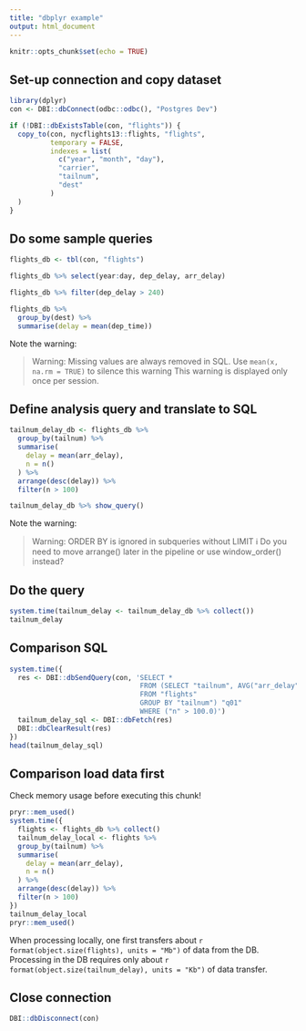 ```yaml
---
title: "dbplyr example"
output: html_document
---
```


```r
knitr::opts_chunk$set(echo = TRUE)
```

## Set-up connection and copy dataset

```r
library(dplyr)
con <- DBI::dbConnect(odbc::odbc(), "Postgres Dev")

if (!DBI::dbExistsTable(con, "flights")) {
  copy_to(con, nycflights13::flights, "flights",
          temporary = FALSE, 
          indexes = list(
            c("year", "month", "day"), 
            "carrier", 
            "tailnum",
            "dest"
          )
  )
}
```

## Do some sample queries

```r
flights_db <- tbl(con, "flights")

flights_db %>% select(year:day, dep_delay, arr_delay)

flights_db %>% filter(dep_delay > 240)

flights_db %>% 
  group_by(dest) %>%
  summarise(delay = mean(dep_time))
```


Note the warning:

> Warning: Missing values are always removed in SQL.
> Use `mean(x, na.rm = TRUE)` to silence this warning
> This warning is displayed only once per session.

## Define analysis query and translate to SQL

```r
tailnum_delay_db <- flights_db %>% 
  group_by(tailnum) %>%
  summarise(
    delay = mean(arr_delay),
    n = n()
  ) %>% 
  arrange(desc(delay)) %>%
  filter(n > 100)

tailnum_delay_db %>% show_query()
```

Note the warning:

> Warning: ORDER BY is ignored in subqueries without LIMIT
> ℹ Do you need to move arrange() later in the pipeline or use window_order() instead?

## Do the query

```r
system.time(tailnum_delay <- tailnum_delay_db %>% collect())
tailnum_delay
```

## Comparison SQL

```r
system.time({
  res <- DBI::dbSendQuery(con, 'SELECT *
                                FROM (SELECT "tailnum", AVG("arr_delay") AS "delay", COUNT(*) AS "n"
                                FROM "flights"
                                GROUP BY "tailnum") "q01"
                                WHERE ("n" > 100.0)')
  tailnum_delay_sql <- DBI::dbFetch(res)
  DBI::dbClearResult(res)
})
head(tailnum_delay_sql)
```


## Comparison load data first

Check memory usage before executing this chunk!

```r
pryr::mem_used()
system.time({
  flights <- flights_db %>% collect()
  tailnum_delay_local <- flights %>% 
  group_by(tailnum) %>%
  summarise(
    delay = mean(arr_delay),
    n = n()
  ) %>% 
  arrange(desc(delay)) %>%
  filter(n > 100)
})
tailnum_delay_local
pryr::mem_used()
```

When processing locally, one first transfers about `r format(object.size(flights), units = "Mb")`
of data from the DB. Processing in the DB requires only about
`r format(object.size(tailnum_delay), units = "Kb")` of data transfer.



## Close connection

```r
DBI::dbDisconnect(con)
```